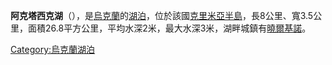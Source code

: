 {{Unreferenced|time=2018-12-08T08:02:28+00:00}}
'''阿克塔西克湖'''（{{lang-uk|Актаське}}），是[[烏克蘭|烏克蘭]]的[[湖泊|湖泊]]，位於該國[[克里米亞半島|克里米亞半島]]，長8公里、寬3.5公里，面積26.8平方公里，平均水深2米，最大水深3米，湖畔城鎮有[[曉爾基諾|曉爾基諾]]。

{{coord|45|22|31|N|35|49|45|E|region:UA_type:waterbody|display=title}}

{{Ukraine-geo-stub}}
[[Category:烏克蘭湖泊|Category:烏克蘭湖泊]]